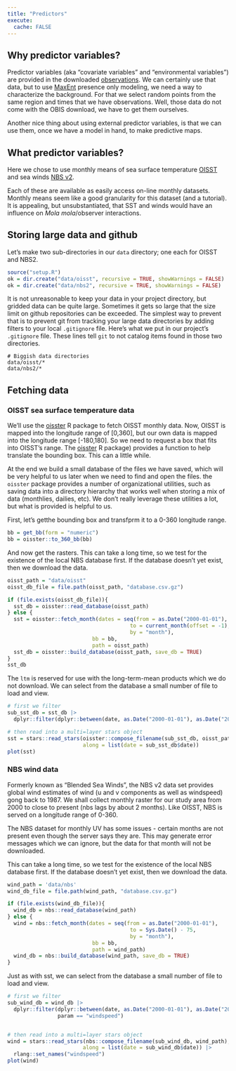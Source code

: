 ```yaml
---
title: "Predictors"
execute: 
  cache: FALSE
---
```


## Why predictor variables?
Predictor variables (aka "covariate variables" and "environmental variables") are provided in the downloaded [observations](observations.html#examining-emnbedded-covariates).  We can certainly use that data, but to use [MaxEnt](https://biodiversityinformatics.amnh.org/open_source/maxent/) presence only modeling, we need a way to characterize the background.  For that we select random points from the same region and times that we have observations.  Well, those data do not come with the OBIS download, we have to get them ourselves. 

Another nice thing about using external predictor variables, is that we can use them, once we have a model in hand, to make predictive maps. 

## What predictor variables?
Here we chose to use monthly means of sea surface temperature [OISST](https://www.ncei.noaa.gov/products/optimum-interpolation-sst) and sea winds [NBS v2](https://coastwatch.noaa.gov/cwn/products/noaa-ncei-blended-seawinds-nbs-v2.html).

Each of these are available as easily access on-line monthly datasets.  Monthly means seem like a good granularity for this dataset (and a tutorial).  It is appealing, but unsubstantiated, that SST and winds would have an influence on *Mola mola*/observer interactions.

## Storing large data and github

Let's make two sub-directories in our `data` directory; one each for OISST and NBS2.

```r
source("setup.R")
ok = dir.create("data/oisst", recursive = TRUE, showWarnings = FALSE)
ok = dir.create("data/nbs2", recursive = TRUE, showWarnings = FALSE)
```

It is not unreasonable to keep your data in your project directory, but gridded data can be quite large.  Sometimes it gets so large that the size limit on github repositories can be exceeded.  The simplest way to prevent that is to prevent git from tracking your large data directories by adding filters to your local `.gitignore` file.  Here's what we put in our project's `.gitignore` file.  These lines tell `git` to not catalog items found in those two directories.

```
# Biggish data directories
data/oisst/*
data/nbs2/*
```
## Fetching data

### OISST sea surface temperature data

We'll use the [oisster](https://github.com/BigelowLab/oisster) R package to fetch OISST monthly data. Now, OISST is mapped into the longitude range of [0,360], but our own data is mapped into the longitude range [-180,180].  So we need to request a box that fits into OISST's range. The [oisster](https://github.com/BigelowLab/oisster) R package) provides a function to help translate the bounding box.  This can a little while.

At the end we build a small database of the files we have saved, which will be very helpful to us later when we need to find and open the files.  the `oisster` package provides a number of organizational utilities, such as saving data into a directory hierarchy that works well when storing a mix of data (monthlies, dailies, etc).  We don't really leverage these utilities a lot, but what is provided is helpful to us. 

First, let's getthe bounding box and transfprm it to a 0-360 longitude range.

```r
bb = get_bb(form = "numeric")
bb = oisster::to_360_bb(bb)
```

And now get the rasters.  This can take a long time, so we test for the existence of the local NBS database first. If the database doesn't yet exist, then we download the data.


```r
oisst_path = "data/oisst"
oisst_db_file = file.path(oisst_path, "database.csv.gz")

if (file.exists(oisst_db_file)){
  sst_db = oisster::read_database(oisst_path)
} else {
  sst = oisster::fetch_month(dates = seq(from = as.Date("2000-01-01"),
                                       to = current_month(offset = -1),
                                       by = "month"),
                           bb = bb,
                           path = oisst_path)
  sst_db = oisster::build_database(oisst_path, save_db = TRUE)
}
sst_db
```

The `ltm` is reserved for use with the long-term-mean products which we do not download.  We can select from the database a small number of file to load and view.

```r
# first we filter
sub_sst_db = sst_db |>
  dplyr::filter(dplyr::between(date, as.Date("2000-01-01"), as.Date("2000-12-01")))

# then read into a multi=layer stars object
sst = stars::read_stars(oisster::compose_filename(sub_sst_db, oisst_path),
                        along = list(date = sub_sst_db$date))
plot(sst)
```


### NBS wind data

Formerly known as "Blended Sea Winds", the NBS v2 data set provides global wind estimates of wind (u and v components as well as windspeed) gong back to 1987. We shall collect monthly raster for our study area from 2000 to close to present (nbs lags by about 2 months).  Like OISST, NBS is served on a longitude range of 0-360. 

:::{.callout-note}
The NBS dataset for monthly UV has some issues - certain months are not present even though the server says they are.  This may generate error messages which we can ignore, but the data for that month will not be downloaded.
:::

This can take a long time, so we test for the existence of the local NBS database first. If the database doesn't yet exist, then we download the data.

```r
wind_path = 'data/nbs'
wind_db_file = file.path(wind_path, "database.csv.gz")

if (file.exists(wind_db_file)){
  wind_db = nbs::read_database(wind_path)
} else {
  wind = nbs::fetch_month(dates = seq(from = as.Date("2000-01-01"),
                                       to = Sys.Date() - 75,
                                       by = "month"),
                           bb = bb,
                           path = wind_path)
  wind_db = nbs::build_database(wind_path, save_db = TRUE)
}
```

Just as with sst, we can select from the database a small number of file to load and view.

```r
# first we filter
sub_wind_db = wind_db |>
  dplyr::filter(dplyr::between(date, as.Date("2000-01-01"), as.Date("2000-12-01")),
                param == "windspeed")


# then read into a multi=layer stars object
wind = stars::read_stars(nbs::compose_filename(sub_wind_db, wind_path),
                        along = list(date = sub_wind_db$date)) |>
  rlang::set_names("windspeed")
plot(wind)
```

